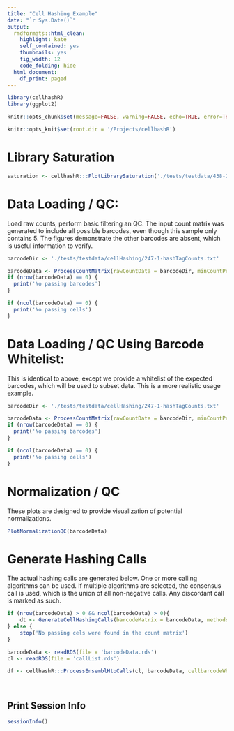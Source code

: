 ```yaml
---
title: "Cell Hashing Example"
date: "`r Sys.Date()`"
output:
  rmdformats::html_clean:
    highlight: kate
    self_contained: yes
    thumbnails: yes
    fig_width: 12
    code_folding: hide
  html_document:
    df_print: paged
---
```


```r

library(cellhashR)
library(ggplot2)

knitr::opts_chunk$set(message=FALSE, warning=FALSE, echo=TRUE, error=TRUE)

knitr::opts_knit$set(root.dir = '/Projects/cellhashR')

```

# Library Saturation

```r

saturation <- cellhashR:::PlotLibrarySaturation('./tests/testdata/438-21-GEX')


```


# Data Loading / QC:

Load raw counts, perform basic filtering an QC. The input count matrix was generated to include all possible barcodes, even though this sample only contains 5. The figures demonstrate the other barcodes are absent, which is useful information to verify.

```r

barcodeDir <- './tests/testdata/cellHashing/247-1-hashTagCounts.txt'

barcodeData <- ProcessCountMatrix(rawCountData = barcodeDir, minCountPerCell = 5)
if (nrow(barcodeData) == 0) {
  print('No passing barcodes')
}

if (ncol(barcodeData) == 0) {
  print('No passing cells')
}

```

# Data Loading / QC Using Barcode Whitelist:

This is identical to above, except we provide a whitelist of the expected barcodes, which will be used to subset data. This is a more realistic usage example.


```r

barcodeDir <- './tests/testdata/cellHashing/247-1-hashTagCounts.txt'

barcodeData <- ProcessCountMatrix(rawCountData = barcodeDir, minCountPerCell = 5, barcodeWhitelist = c('HTO-1', 'HTO-2', 'HTO-3', 'HTO-4', 'HTO-6'))
if (nrow(barcodeData) == 0) {
  print('No passing barcodes')
}

if (ncol(barcodeData) == 0) {
  print('No passing cells')
}


```

# Normalization / QC

These plots are designed to provide visualization of potential normalizations.

```r

PlotNormalizationQC(barcodeData)


```

# Generate Hashing Calls

The actual hashing calls are generated below. One or more calling algorithms can be used. If multiple algorithms are selected, the consensus call is used, which is the union of all non-negative calls. Any discordant call is marked as such.

```r

if (nrow(barcodeData) > 0 && ncol(barcodeData) > 0){
	dt <- GenerateCellHashingCalls(barcodeMatrix = barcodeData, methods = c('multiseq', 'htodemux'))
} else {
	stop('No passing cels were found in the count matrix')
}

```

```r

barcodeData <- readRDS(file = 'barcodeData.rds')
cl <- readRDS(file = 'callList.rds')

df <- cellhashR:::ProcessEnsemblHtoCalls(cl, barcodeData, cellbarcodeWhitelist = c('a', 'b','c'))
	



```


## Print Session Info

```r

sessionInfo()

```


